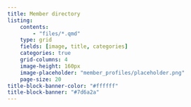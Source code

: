 ```yaml
---
title: Member directory
listing: 
    contents: 
        - "files/*.qmd"
    type: grid
    fields: [image, title, categories]
    categories: true
    grid-columns: 4
    image-height: 160px
    image-placeholder: "member_profiles/placeholder.png"
    page-size: 20
title-block-banner-color: "#ffffff"
title-block-banner: "#7d6a2a"
---
```

